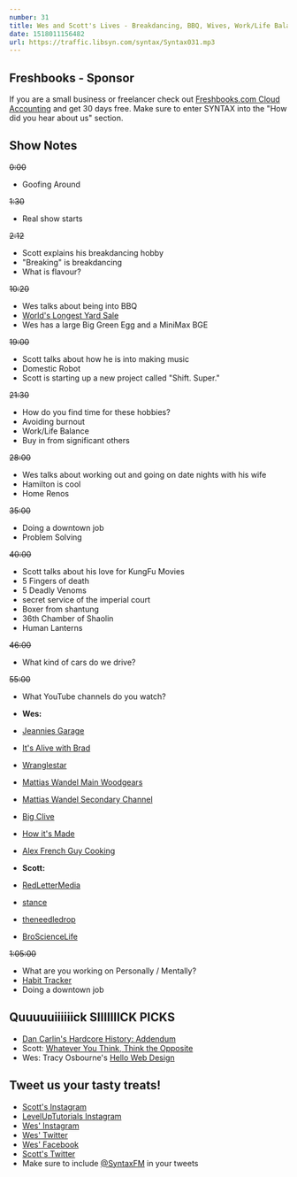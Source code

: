 ```yaml
---
number: 31
title: Wes and Scott's Lives - Breakdancing, BBQ, Wives, Work/Life Balance, Problem Solving, YouTube Subscriptions
date: 1518011156482
url: https://traffic.libsyn.com/syntax/Syntax031.mp3
---
```


## Freshbooks - Sponsor

If you are a small business or freelancer check out [Freshbooks.com Cloud Accounting](https://freshbooks.com/syntax) and get 30 days free. Make sure to enter SYNTAX into the "How did you hear about us" section.

## Show Notes


~~0:00~~

* Goofing Around

~~1:30~~

* Real show starts

~~2:12~~

* Scott explains his breakdancing hobby
* "Breaking" is breakdancing
* What is flavour?

~~10:20~~

* Wes talks about being into BBQ
* [World's Longest Yard Sale](http://www.127yardsale.com/)
* Wes has a large Big Green Egg and a MiniMax BGE

~~19:00~~

* Scott talks about how he is into making music
* Domestic Robot
* Scott is starting up a new project called "Shift. Super."


~~21:30~~

* How do you find time for these hobbies?
* Avoiding burnout
* Work/Life Balance
* Buy in from significant others

~~28:00~~

* Wes talks about working out and going on date nights with his wife
* Hamilton is cool
* Home Renos

~~35:00~~

* Doing a downtown job
* Problem Solving

~~40:00~~

* Scott talks about his love for KungFu Movies
* 5 Fingers of death
* 5 Deadly Venoms
* secret service of the imperial court
* Boxer from shantung
* 36th Chamber of Shaolin
* Human Lanterns

~~46:00~~

* What kind of cars do we drive?

~~55:00~~

* What YouTube channels do you watch?

* **Wes:**
* [Jeannies Garage](https://www.youtube.com/channel/UCWMaOB-Wxb1pbayjkOZn2iA)
* [It's Alive with Brad](https://www.youtube.com/playlist?list=PLKtIunYVkv_S7LqWqRuGw1oz-1zG3dIL4)
* [Wranglestar](https://www.youtube.com/channel/UCMIjEnXruVHtvgSVf6TgfUg)
* [Mattias Wandel Main Woodgears](https://www.youtube.com/user/Matthiaswandel)
* [Mattias Wandel Secondary Channel](https://www.youtube.com/channel/UC3_AWXcf2K3l9ILVuQe-XwQ)
* [Big Clive](https://www.youtube.com/user/bigclivedotcom)
* [How it's Made](https://www.youtube.com/channel/UCELt4nocnWDEnYJmov4zqyA)
* [Alex French Guy Cooking](https://www.youtube.com/user/FrenchGuyCooking)

* **Scott:**
* [RedLetterMedia](https://www.youtube.com/user/RedLetterMedia)
* [stance](https://www.youtube.com/user/stanceelements)
* [theneedledrop](https://www.youtube.com/user/theneedledrop)
* [BroScienceLife](https://www.youtube.com/channel/UCduKuJToxWPizJ7I2E6n1kA)


~~1:05:00~~

* What are you working on Personally / Mentally?
* [Habit Tracker](https://play.google.com/store/apps/details?id=org.isoron.uhabits&hl=en)
* Doing a downtown job

## Quuuuuiiiiiick SIIIIIIICK PICKS
* [Dan Carlin's Hardcore History: Addendum](https://dchhaddendum.libsyn.com/)
* Scott: [Whatever You Think, Think the Opposite](http://amzn.to/2GybLbh)
* Wes: Tracy Osbourne's [Hello Web Design](http://amzn.to/2Er7JDq)

## Tweet us your tasty treats!

* [Scott's Instagram](https://www.instagram.com/stolinski/)
* [LevelUpTutorials Instagram](https://www.instagram.com/LevelUpTutorials/)
* [Wes' Instagram](https://www.instagram.com/wesbos/)
* [Wes' Twitter](https://twitter.com/wesbos)
* [Wes' Facebook](https://www.facebook.com/wesbos.developer)
* [Scott's Twitter](https://twitter.com/stolinski)
* Make sure to include [@SyntaxFM](https://twitter.com/SyntaxFM) in your tweets
